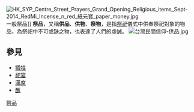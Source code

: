 [[File:HK_SYP_Centre_Street_Prayers_Grand_Opening_Religious_items_Sept-2014_RedMi_Incense_n_red_紙元寶_paper_money.jpg|thumb]]一般祭品]]
{{Unreferenced|time=2021-03-12T21:43:45+00:00}}
'''祭品'''，又稱'''供品'''、'''供物'''、'''祭物'''，是指[[祭祀|祭祀]]儀式中供奉祭祀對象的物品，為祭祀中不可或缺之物，也表達了人們的虔誠。
[[File:台灣民間信仰-供品.jpg|thumb]]

== 參見 ==

*[[犧牲|犧牲]]
*[[祀宴|祀宴]]
*[[漢席|漢席]]
*[[醮|醮]]

[[Category:祭品|]]